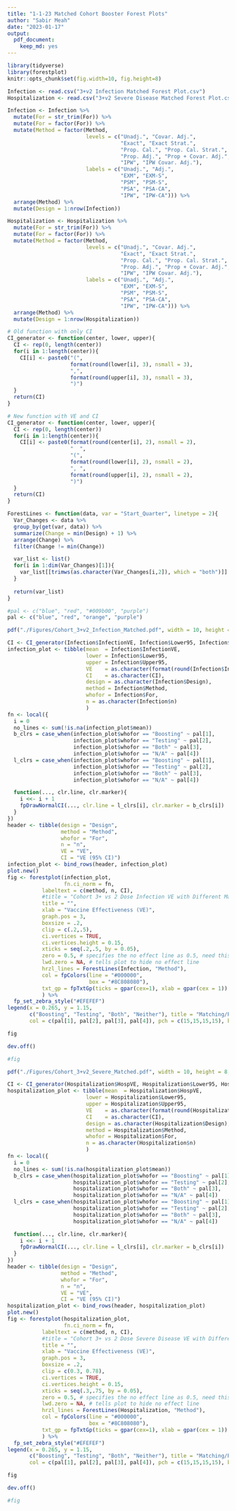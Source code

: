```yaml
---
title: "1-1-23 Matched Cohort Booster Forest Plots"
author: "Sabir Meah"
date: "2023-01-17"
output: 
  pdf_document: 
    keep_md: yes
---
```


```r
library(tidyverse)
library(forestplot)
knitr::opts_chunk$set(fig.width=10, fig.height=8) 
```

```r
Infection <- read.csv("3+v2 Infection Matched Forest Plot.csv") 
Hospitalization <- read.csv("3+v2 Severe Disease Matched Forest Plot.csv") 

Infection <- Infection %>%
  mutate(For = str_trim(For)) %>%
  mutate(For = factor(For)) %>%
  mutate(Method = factor(Method, 
                         levels = c("Unadj.", "Covar. Adj.", 
                                    "Exact", "Exact Strat.",
                                    "Prop. Cal.", "Prop. Cal. Strat.",
                                    "Prop. Adj.", "Prop + Covar. Adj.",
                                    "IPW", "IPW Covar. Adj."),
                         labels = c("Unadj.", "Adj.",
                                    "EXM", "EXM-S",
                                    "PSM", "PSM-S",
                                    "PSA", "PSA-CA",
                                    "IPW", "IPW-CA"))) %>%
  arrange(Method) %>%
  mutate(Design = 1:nrow(Infection))

Hospitalization <- Hospitalization %>%
  mutate(For = str_trim(For)) %>%
  mutate(For = factor(For)) %>%
  mutate(Method = factor(Method, 
                         levels = c("Unadj.", "Covar. Adj.", 
                                    "Exact", "Exact Strat.",
                                    "Prop. Cal.", "Prop. Cal. Strat.",
                                    "Prop. Adj.", "Prop + Covar. Adj.",
                                    "IPW", "IPW Covar. Adj."),
                         labels = c("Unadj.", "Adj.", 
                                    "EXM", "EXM-S",
                                    "PSM", "PSM-S",
                                    "PSA", "PSA-CA",
                                    "IPW", "IPW-CA"))) %>%
  arrange(Method) %>%
  mutate(Design = 1:nrow(Hospitalization))
```

```r
# Old function with only CI
CI_generator <- function(center, lower, upper){
  CI <- rep(0, length(center))
  for(i in 1:length(center)){
    CI[i] <- paste0("(", 
                    format(round(lower[i], 3), nsmall = 3), 
                    ",", 
                    format(round(upper[i], 3), nsmall = 3), 
                    ")")
  }
  return(CI)
}

# New function with VE and CI
CI_generator <- function(center, lower, upper){
  CI <- rep(0, length(center))
  for(i in 1:length(center)){
    CI[i] <- paste0(format(round(center[i], 2), nsmall = 2),
                    "  ",
                    "(", 
                    format(round(lower[i], 2), nsmall = 2), 
                    ", ", 
                    format(round(upper[i], 2), nsmall = 2), 
                    ")")
  }
  return(CI)
}
```

```r
ForestLines <- function(data, var = "Start_Quarter", linetype = 2){
  Var_Changes <- data %>%
  group_by(get(var, data)) %>%
  summarize(Change = min(Design) + 1) %>%
  arrange(Change) %>%
  filter(Change != min(Change))

  var_list <- list()
  for(i in 1:dim(Var_Changes)[1]){
    var_list[[trimws(as.character(Var_Changes[i,2]), which = "both")]] <- gpar(lty = linetype)
  }
  
  return(var_list)
}
```

```r
#pal <- c("blue", "red", "#009b00", "purple")
pal <- c("blue", "red", "orange", "purple")
```

```r
pdf("./Figures/Cohort_3+v2_Infection_Matched.pdf", width = 10, height = 8, onefile = FALSE)

CI <- CI_generator(Infection$InfectionVE, Infection$Lower95, Infection$Upper95)
infection_plot <- tibble(mean  = Infection$InfectionVE, 
                         lower = Infection$Lower95,
                         upper = Infection$Upper95,
                         VE    = as.character(format(round(Infection$InfectionVE, 3), nsmall = 3)),
                         CI    = as.character(CI),
                         design = as.character(Infection$Design),
                         method = Infection$Method,
                         whofor = Infection$For,
                         n = as.character(Infection$n)
                         )
fn <- local({
  i = 0
  no_lines <- sum(!is.na(infection_plot$mean))
  b_clrs = case_when(infection_plot$whofor == "Boosting" ~ pal[1], 
                     infection_plot$whofor == "Testing" ~ pal[2], 
                     infection_plot$whofor == "Both" ~ pal[3], 
                     infection_plot$whofor == "N/A" ~ pal[4])
  l_clrs = case_when(infection_plot$whofor == "Boosting" ~ pal[1], 
                     infection_plot$whofor == "Testing" ~ pal[2], 
                     infection_plot$whofor == "Both" ~ pal[3], 
                     infection_plot$whofor == "N/A" ~ pal[4])

  function(..., clr.line, clr.marker){
    i <<- i + 1
    fpDrawNormalCI(..., clr.line = l_clrs[i], clr.marker = b_clrs[i])
  }
})
header <- tibble(design = "Design",
                 method = "Method",
                 whofor = "For",
                 n = "n",
                 VE = "VE",
                 CI = "VE (95% CI)")
infection_plot <- bind_rows(header, infection_plot)
plot.new()
fig <- forestplot(infection_plot, 
                  fn.ci_norm = fn,
           labeltext = c(method, n, CI), 
           #title = "Cohort 3+ vs 2 Dose Infection VE with Different Matched Designs (Q4 2021 Index Date)",
           title = "",
           xlab = "Vaccine Effectiveness (VE)",
           graph.pos = 3,
           boxsize = .2,
           clip = c(.2,.5),
           ci.vertices = TRUE,
           ci.vertices.height = 0.15,
           xticks = seq(.2,.5, by = 0.05),
           zero = 0.5, # specifies the no effect line as 0.5, need this to trick plot into not setting a lower xlim of 0
           lwd.zero = NA, # tells plot to hide no effect line
           hrzl_lines = ForestLines(Infection, "Method"),
           col = fpColors(line = "#000000",
                          box = "#8C808080"),
           txt_gp = fpTxtGp(ticks = gpar(cex=1), xlab = gpar(cex = 1))
           ) %>%
  fp_set_zebra_style("#EFEFEF")
legend(x = 0.265, y = 1.15, 
       c("Boosting", "Testing", "Both", "Neither"), title = "Matching/Propensity For", border = "#CCCCCC", box.lwd = 1.5, 
       col = c(pal[1], pal[2], pal[3], pal[4]), pch = c(15,15,15,15), bg = "white", horiz = TRUE, xpd = TRUE) 

fig

dev.off()

#fig
```

```r
pdf("./Figures/Cohort_3+v2_Severe_Matched.pdf", width = 10, height = 8, onefile = FALSE)

CI <- CI_generator(Hospitalization$HospVE, Hospitalization$Lower95, Hospitalization$Upper95)
hospitalization_plot <- tibble(mean  = Hospitalization$HospVE, 
                         lower = Hospitalization$Lower95,
                         upper = Hospitalization$Upper95,
                         VE    = as.character(format(round(Hospitalization$HospVE, 3), nsmall = 3)),
                         CI    = as.character(CI),
                         design = as.character(Hospitalization$Design),
                         method = Hospitalization$Method,
                         whofor = Hospitalization$For,
                         n = as.character(Hospitalization$n)
                         )
fn <- local({
  i = 0
  no_lines <- sum(!is.na(hospitalization_plot$mean))
  b_clrs = case_when(hospitalization_plot$whofor == "Boosting" ~ pal[1], 
                     hospitalization_plot$whofor == "Testing" ~ pal[2], 
                     hospitalization_plot$whofor == "Both" ~ pal[3], 
                     hospitalization_plot$whofor == "N/A" ~ pal[4])
  l_clrs = case_when(hospitalization_plot$whofor == "Boosting" ~ pal[1], 
                     hospitalization_plot$whofor == "Testing" ~ pal[2], 
                     hospitalization_plot$whofor == "Both" ~ pal[3], 
                     hospitalization_plot$whofor == "N/A" ~ pal[4])

  function(..., clr.line, clr.marker){
    i <<- i + 1
    fpDrawNormalCI(..., clr.line = l_clrs[i], clr.marker = b_clrs[i])
  }
})
header <- tibble(design = "Design",
                 method = "Method",
                 whofor = "For",
                 n = "n",
                 VE = "VE",
                 CI = "VE (95% CI)")
hospitalization_plot <- bind_rows(header, hospitalization_plot)
plot.new()
fig <- forestplot(hospitalization_plot, 
                  fn.ci_norm = fn,
           labeltext = c(method, n, CI), 
           #title = "Cohort 3+ vs 2 Dose Severe Disease VE with Different Matched Designs (Q4 2021 Index Date)",
           title = "",
           xlab = "Vaccine Effectiveness (VE)",
           graph.pos = 3,
           boxsize = .2,
           clip = c(0.3, 0.78),
           ci.vertices = TRUE,
           ci.vertices.height = 0.15,
           xticks = seq(.3,.75, by = 0.05),
           zero = 0.5, # specifies the no effect line as 0.5, need this to trick plot into not setting a lower xlim of 0
           lwd.zero = NA, # tells plot to hide no effect line
           hrzl_lines = ForestLines(Hospitalization, "Method"),
           col = fpColors(line = "#000000",
                          box = "#8C808080"),
           txt_gp = fpTxtGp(ticks = gpar(cex=1), xlab = gpar(cex = 1))
           ) %>%
  fp_set_zebra_style("#EFEFEF")
legend(x = 0.265, y = 1.15, 
       c("Boosting", "Testing", "Both", "Neither"), title = "Matching/Propensity For", border = "#CCCCCC", box.lwd = 1.5, 
       col = c(pal[1], pal[2], pal[3], pal[4]), pch = c(15,15,15,15), bg = "white", horiz = TRUE, xpd = TRUE) 

fig

dev.off()

#fig
```


